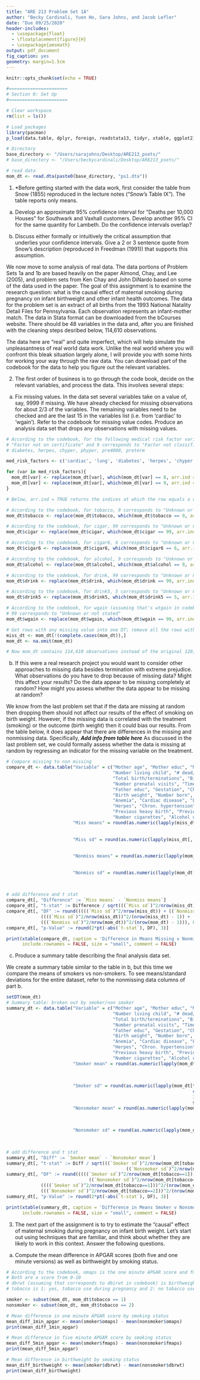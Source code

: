 ```yaml
---
title: "ARE 213 Problem Set 1A"
author: "Becky Cardinali, Yuen Ho, Sara Johns, and Jacob Lefler"
date: "Due 09/25/2020"
header-includes: 
  - \usepackage{float}
  - \floatplacement{figure}{H}
  - \usepackage{amsmath}
output: pdf_document
fig_caption: yes
geometry: margin=1.5cm
---
```


```r
knitr::opts_chunk$set(echo = TRUE)

#======================
# Section 0: Set Up
#======================

# Clear workspace
rm(list = ls())

# Load packages
library(pacman)
p_load(data.table, dplyr, foreign, readstata13, tidyr, xtable, ggplot2)

# Directory 
base_directory <- "/Users/sarajohns/Desktop/ARE213_psets/"
# base_directory <- "/Users/beckycardinali/Desktop/ARE213_psets/"

# read data
mom_dt <- read.dta(paste0(base_directory, "ps1.dta"))

```


1. *Before getting started with the data work, first consider the table from Snow (1855) reproduced in the lecture notes ("Snow's Table IX"). The table reports only means.

(a) Develop an approximate 95% confidence interval for "Deaths per 10,000 Houses" for Southwark and Vaxhall customers. Develop another 95% CI for the same quantity for Lambeth. Do the confidence intervals overlap?

(b) Discuss either formally or intuitively the critical assumption that underlies your confidence intervals. Give a 2 or 3 sentence quote from Snow's description (reproduced in Freedman (1991)) that supports this assumption.


We now move to some analysis of real data. The data portions of Problem Sets 1a and 1b are based heavily on the paper Almond, Chay, and Lee (2005), and problem sets from Ken Chay and John DiNardo based on some of the data used in the paper. The goal of this assignment is to examine the research question: what is the causal effect of maternal smoking during pregnancy on infant birthweight and other infant health outcomes. The data for the problem set is an extract of all births from the 1993 National Natality Detail Files for Pennsylvania. Each observation represents an infant-mother match. The data in Stata format can be downloaded from the bCourses website. There should be 48 variables in the data and, after you are finished with the cleaning steps desribed below, 114,610 observations. 

The data here are "real" and quite imperfect, which will help simulate the unpleasantness of real world data work. Unlike the real world where you will confront this bleak situation largely alone, I will provide you with some hints for working your way through the raw data. You can download part of the codebook for the data to help you figure out the relevant variables.

2. The first order of business is to go through the code book, decide on the relevant variables, and process the data. This involves several steps: 

(a) Fix missing values. In the data set several variables take on a value of, say, 9999 if missing. We have already checked for missing observations for about 2/3 of the variables. The remaining variables need to be checked and are the last 15 in the variables list (i.e. from 'cardiac' to 'wgain'). Refer to the codebook for missing value codes. Produce an analysis data set that drops any observations with missing values. 

```r
# According to the codebook, for the following medical risk factor variables, 8 corresponds to 
# "Factor not on certificate" and 9 corresponds to "Factor not classifiable": cardiac, lung, 
# diabetes, herpes, chyper, phyper, pre4000, preterm

med_risk_factors <- c('cardiac', 'lung', 'diabetes', 'herpes', 'chyper', 'phyper', 'pre4000', 'preterm')

for (var in med_risk_factors){
  mom_dt[var] <- replace(mom_dt[var], which(mom_dt[var] == 8, arr.ind = TRUE), NA)
  mom_dt[var] <- replace(mom_dt[var], which(mom_dt[var] == 9, arr.ind = TRUE), NA)
}

# Below, arr.ind = TRUE returns the indices at which the row equals a certain value

# According to the codebook, for tobacco, 9 corresponds to "Unknown or not stated"
mom_dt$tobacco <- replace(mom_dt$tobacco, which(mom_dt$tobacco == 9, arr.ind = TRUE), NA)

# According to the codebook, for cigar, 99 corresponds to "Unknown or not stated"
mom_dt$cigar <- replace(mom_dt$cigar, which(mom_dt$cigar == 99, arr.ind = TRUE), NA)

# According to the codebook, for cigar6, 6 corresponds to "Unknown or not stated"
mom_dt$cigar6 <- replace(mom_dt$cigar6, which(mom_dt$cigar6 == 6, arr.ind = TRUE), NA)

# According to the codebook, for alcohol, 9 corresponds to "Unknown or not stated"
mom_dt$alcohol <- replace(mom_dt$alcohol, which(mom_dt$alcohol == 9, arr.ind = TRUE), NA)

# According to the codebook, for drink, 99 corresponds to "Unknown or not stated"
mom_dt$drink <- replace(mom_dt$drink, which(mom_dt$drink == 99, arr.ind = TRUE), NA)

# According to the codebook, for drink5, 5 corresponds to "Unknown or not stated"
mom_dt$drink5 <- replace(mom_dt$drink5, which(mom_dt$drink5 == 5, arr.ind = TRUE), NA)

# According to the codebook, for wgain (assuming that's wtgain in codebook), 
# 99 corresponds to "Unknown or not stated"
mom_dt$wgain <- replace(mom_dt$wgain, which(mom_dt$wgain == 99, arr.ind = TRUE), NA)

# Get rows with any missing value into one DT; remove all the rows with any missing value for main DT
miss_dt <- mom_dt[!(complete.cases(mom_dt)),]
mom_dt <- na.omit(mom_dt)

# Now mom_dt contains 114,610 observations instead of the original 120,461

```

(b) If this were a real research project you would want to consider other approaches to missing data besides termination with extreme prejudice. What observations do you have to drop because of missing data? Might this affect your results? Do the data appear to be missing completely at random? How might you assess whether the data appear to be missing at random?

We know from the last problem set that if the data are missing at random then dropping them should not affect our results of the effect of smoking on birth weight. However, if the missing data is correlated with the treatment (smoking) or the outcome (birth weight) then it could bias our results. From the table below, it does appear that there are differences in the missing and nonmissing data. Specifically, ***Add info from table here*** As discussed in the last problem set, we could formally assess whether the data is missing at random by regressing an indicator for the missing variable on the treatment. 

```r

# Compare missing to non missing
compare_dt <- data.table("Variable" = c("Mother age", "Mother educ", "Marital status", "Prenatal adequacy", 
                                        "Number living child", "# dead/living child", 
                                        "Total birth/terminations", "Birth order", "Month prenatal began",
                                        "Number prenatal visits", "Time since last birth", "Father age", 
                                        "Father educ", "Gestation", "Child sex",
                                        "Birth weight", "Number born", "One min Apgar", "Five min Apgar", 
                                        "Anemia", "Cardiac disease", "Lung disease", "Diabetes", 
                                        "Herpes", "Chron. hypertension", "Preg. hypertension", 
                                        "Previous heavy birth", "Previous preterm", "Tobacco use", 
                                        "Number cigarettes", "Alcohol use", "Number drinks", "Weight gain"),
                         "Miss means" = round(as.numeric(lapply(miss_dt[, c(6, 9:18, 20, 22, 
                                                                          25:30, 33:43, 45:46, 48)],
                                                                          mean, na.rm=TRUE)), 3),
                         "Miss sd" = round(as.numeric(lapply(miss_dt[, c(6, 9:18, 20, 22, 25:30, 33:43,
                                                                       45:46, 48)],
                                                                       sd, na.rm=TRUE)), 3),
                         "Nonmiss means" = round(as.numeric(lapply(mom_dt[, c(6, 9:18, 20, 22, 25:30,
                                                                            33:43, 45:46, 48)],
                                                                            mean)), 3),
                         "Nonmiss sd" = round(as.numeric(lapply(mom_dt[, c(6, 9:18, 20, 22, 
                                                                         25:30, 33:43, 45:46, 48)], 
                                                                         sd)), 3))

# add difference and t stat
compare_dt[, "Difference" := `Miss means` - `Nonmiss means`]
compare_dt[, "t-stat" := Difference / sqrt(((`Miss sd`)^2/nrow(miss_dt)) + ((`Nonmiss sd`)^2/nrow(mom_dt)))]
compare_dt[, "DF" := round(((((`Miss sd`)^2/nrow(miss_dt)) + ((`Nonmiss sd`)^2/nrow(mom_dt)))^2) /
             ((((`Miss sd`)^2/nrow(miss_dt))^2/(nrow(miss_dt) - 1)) + 
             (((`Nonmiss sd`)^2/nrow(mom_dt))^2/(nrow(mom_dt) - 1))), 0)]
compare_dt[, "p-Value" := round(2*pt(-abs(`t-stat`), DF), 3)] 
```

```r

print(xtable(compare_dt, caption = 'Difference in Means Missing v Nonmissing', digits = 2), 
      include.rownames = FALSE, size = "small", comment = FALSE)

```

(c) Produce a summary table describing the final analysis data set.

We create a summary table similar to the table in b, but this time we compare the means of smokers vs non-smokers. To see means/standard deviations for the entire dataset, refer to the nonmissing data columns of part b. 

```r
setDT(mom_dt)
# Summary table: broken out by smoker/non smoker
summary_dt <- data.table("Variable" = c("Mother age", "Mother educ", "Marital status", "Prenatal adequacy", 
                                        "Number living child", "# dead/living child", 
                                        "Total birth/terminations", "Birth order", "Month prenatal began",
                                        "Number prenatal visits", "Time since last birth", "Father age", 
                                        "Father educ", "Gestation", "Child sex",
                                        "Birth weight", "Number born", "One min Apgar", "Five min Apgar", 
                                        "Anemia", "Cardiac disease", "Lung disease", "Diabetes", 
                                        "Herpes", "Chron. hypertension", "Preg. hypertension", 
                                        "Previous heavy birth", "Previous preterm", 
                                        "Number cigarettes", "Alcohol use", "Number drinks", "Weight gain"),
                         "Smoker mean" = round(as.numeric(lapply(mom_dt[tobacco == 1, 
                                                                        c(6, 9:18, 20, 22, 25:30, 33:41, 43,
                                                                        45:46, 48)],
                                                                        mean)), 3),
                         "Smoker sd" = round(as.numeric(lapply(mom_dt[tobacco == 1, 
                                                                      c(6, 9:18, 20, 22, 25:30,
                                                                      33:41, 43, 45:46, 48)],
                                                                      sd)), 3),
                         "Nonsmoker mean" = round(as.numeric(lapply(mom_dt[tobacco == 2, 
                                                                           c(6, 9:18, 20, 22, 
                                                                           25:30, 33:41, 43, 45:46, 48)], 
                                                                           mean)), 3),
                         "Nonsmoker sd" = round(as.numeric(lapply(mom_dt[tobacco == 2, c(6, 9:18, 20, 22, 
                                                                           25:30, 33:41, 43, 45:46, 48)], 
                                                                           sd)), 3))

# add difference and t stat
summary_dt[, "Diff" := `Smoker mean` - `Nonsmoker mean`]
summary_dt[, "t-stat" := Diff / sqrt(((`Smoker sd`)^2/nrow(mom_dt[tobacco==1])) + 
                                             ((`Nonsmoker sd`)^2/nrow(mom_dt[tobacco==2])))]
summary_dt[, "DF" := round(((((`Smoker sd`)^2/nrow(mom_dt[tobacco==1])) + 
                               ((`Nonsmoker sd`)^2/nrow(mom_dt[tobacco==2])))^2) /
             ((((`Smoker sd`)^2/nrow(mom_dt[tobacco==1]))^2/(nrow(mom_dt[tobacco==1]) - 1)) + 
             (((`Nonsmoker sd`)^2/nrow(mom_dt[tobacco==2]))^2/(nrow(mom_dt[tobacco==2]) - 1))), 0)]
summary_dt[, "p-Value" := round(2*pt(-abs(`t-stat`), DF), 3)] 
```

```r

print(xtable(summary_dt, caption = 'Difference in Means Smoker v Nonsmoker', digits = 2), 
      include.rownames = FALSE, size = "small", comment = FALSE)

```


\newpage

3. The next part of the assignment is to try to estimate the "causal" effect of maternal smoking during pregnancy on infant birth weight. Let's start out using techniques that are familiar, and think about whether they are likely to work in this context. Answer the following questions. 

(a) Compute the mean difference in APGAR scores (both five and one minute versions) as well as birthweight by smoking status.
```r
# According to the codebook, omaps is the one minute APGAR score and fmaps is the five minute APGAR score
# Both are a score from 0-10 
# dbrwt (assuming that corresponds to dbirwt in codebook) is birthweight in grams
# tobacco is 1: yes, tobacco use during pregnancy and 2: no tobacco use during pregnancy

smoker <- subset(mom_dt, mom_dt$tobacco == 1)
nonsmoker <- subset(mom_dt, mom_dt$tobacco == 2)

# Mean difference in one minute APGAR score by smoking status
mean_diff_1min_apgar <- mean(smoker$omaps) - mean(nonsmoker$omaps)
print(mean_diff_1min_apgar)

# Mean difference in five minute APGAR score by smoking status
mean_diff_5min_apgar <- mean(smoker$fmaps) - mean(nonsmoker$fmaps)
print(mean_diff_5min_apgar)

# Mean difference in birthweight by smoking status
mean_diff_birthweight <- mean(smoker$dbrwt) - mean(nonsmoker$dbrwt)
print(mean_diff_birthweight)

```
